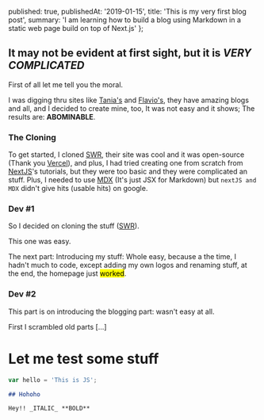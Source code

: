   published: true,
  publishedAt: '2019-01-15',
  title: 'This is my very first blog post',
  summary:
    'I am learning how to build a blog using Markdown in a static web page build on top of Next.js'
};

## It may not be evident at first sight, but it is _VERY COMPLICATED_

First of all let me tell you the moral.

I was digging thru sites like [Tania's](//taniarascia.com) and [Flavio's](//flaviocopes.com), they have amazing blogs and all, and I decided to create mine, too, It was not easy and it shows; The results are: **ABOMINABLE**.

### The Cloning

[swr]: //swr.now.sh

To get started, I cloned [SWR], their site was cool and it was open-source (Thank you [Vercel](vercel.com)), and plus, I had tried creating one from scratch from [NextJS](//nextjs.org)'s tutorials, but they were too basic and they were complicated an stuff. Plus, I needed to use [MDX](//mdxjs.org) (It's just JSX for Markdown) but `nextJS and MDX` didn't give hits (usable hits) on google.

### Dev #1

So I decided on cloning the stuff ([SWR]).

This one was easy.

The next part: Introducing my stuff: Whole easy, because a the time, I hadn't much to code, except adding my own logos and renaming stuff, at the end, the homepage just <mark>worked</mark>.

### Dev #2

This part is on introducing the blogging part: wasn't easy at all.

First I scrambled old parts [...]

# Let me test some stuff

```js
var hello = 'This is JS';
```

```md
## Hohoho

Hey!! _ITALIC_ **BOLD**
```
